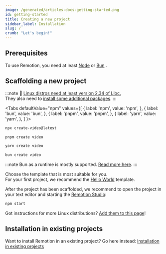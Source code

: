 ```yaml
---
image: /generated/articles-docs-getting-started.png
id: getting-started
title: Creating a new project
sidebar_label: Installation
slug: /
crumb: "Let's begin!"
---
```



## Prerequisites

To use Remotion, you need at least [Node](https://nodejs.org/en/download/) <MinNodeVersion /> or [Bun](https://bun.sh) <MinBunVersion />.

## Scaffolding a new project

:::note
🐧 [Linux distros need at least version 2.34 of Libc.](https://github.com/remotion-dev/remotion/issues/2439)  
They also need to [install some additional packages](/docs/miscellaneous/linux-dependencies).
:::

<Tabs
defaultValue="npm"
values={[
{ label: 'npm', value: 'npm', },
{ label: 'bun', value: 'bun', },
{ label: 'pnpm', value: 'pnpm', },
{ label: 'yarn', value: 'yarn', },
]
}>
<TabItem value="npm">

```bash title="Use npm as the package manager"
npx create-video@latest
```

  </TabItem>
  <TabItem value="pnpm">

```bash title="Use pnpm as the package manager"
pnpm create video
```

  </TabItem>

  <TabItem value="yarn">

```bash title="Use Yarn as the package manager"
yarn create video
```

  </TabItem>

  <TabItem value="bun">

```bash title="Use Bun as the package manager and runtime"
bun create video
```

:::note
Bun as a runtime is mostly supported. [Read more here](/docs/bun).
:::

  </TabItem>
</Tabs>

Choose the template that is most suitable for you.  
For your first project, we recommend the [Hello World](/templates/hello-world) template.

After the project has been scaffolded, we recommend to open the project in your text editor and starting the [Remotion Studio](/docs/studio):

```bash
npm start
```

Got instructions for more Linux distributions? [Add them to this page](https://github.com/remotion-dev/remotion/edit/main/packages/docs/docs/getting-started.md)!

## Installation in existing projects

Want to install Remotion in an existing project? Go here instead: [Installation in existing projects](/docs/brownfield)
